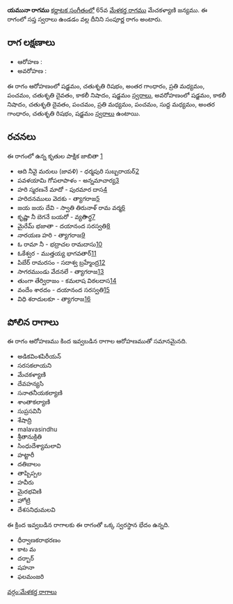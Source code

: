 {{Infobox ragam
	| name          	= యమునా
	| synonym	    	= 
	| mela          	= 
	| chakra        	= 
	| janaka        	= 
	| type          	= సంపూర్ణ
	| arohanam      	= {{svaraC|S|R2|G3|M2|P|D2|N3|S'}} 
	| avarohanam    	= {{svaraC|S'|N3|D2|P|M2|P|M1|G3|R2|S}}
	| jeeva         	=
	| chhaya        	=
	| nyasa         	=
	| vishesha      	= 
	| equivalent  		= 
}}
{{కర్ణాటక సంగీత రాగాలు}}
'''యమునా రాగము''' [[కర్ణాటక సంగీతం]]లో 65వ [[మేళకర్త రాగము]] మేచకళ్యాణి జన్యము.  ఈ రాగంలో సప్త స్వరాలు ఉండడం వల్ల దీనిని సంపూర్ణ రాగం అంటారు.


==రాగ లక్షణాలు==


* ఆరోహణ : {{svaraC|S|R2|G3|M2|P|D2|N3|S'}} 
* అవరోహణ : {{svaraC|S'|N3|D2|P|M2|P|M1|G3|R2|S}}

ఈ రాగం ఆరోహణంలో షడ్జమం, చతుశృతి రిషభం, అంతర గాంధారం, ప్రతి మధ్యమం, పంచమం, చతుశృతి దైవతం, కాకలీ నిషాదం, షడ్జమం [[స్వరాలు]], అవరోహణంలో షడ్జమం, కాకలీ నిషాదం, చతుశృతి దైవతం, పంచమం, ప్రతి మధ్యమం, పంచమం, సుద్ద మధ్యమం, అంతర గాంధారం, చతుశృతి రిషభం, షడ్జమం [[స్వరాలు]] ఉంటాయి.

==రచనలు==
ఈ రాగంలో ఉన్న కృతుల పాక్షిక జాబితా [https://github.com/ssrihari/ragavardhini/blob/master/ragas/kritis.psv]
* ఆది నీవై మరులు (జావళి) - ధర్మపురి సుబ్బరాయర్[http://www.karnatik.com/c1241.shtml]
* పవళయామి గోపలాపాళం - అన్నమాచార్య[http://www.karnatik.com/c1602.shtml]
* హరి స్మరణనే మాదో - పురమార దాస[http://www.karnatik.com/c2445.shtml]
* హరిదనములు వెదకు - త్యాగరాజ[http://www.karnatik.com/c2344.shtml]
* జయ జయ దేవి - స్వాతి తిరునాళ్ రామ వర్మ[http://www.karnatik.com/c1368.shtml]
* కృష్ణా నీ బెగనే బయరో - వ్యతిార్థ[http://www.karnatik.com/c1298.shtml]
* మైరేమ్ భజాతా - దయానంద సరస్వతి[http://www.karnatik.com/c1438.shtml]
* నారయణ హరి - త్యాగరాజ[http://www.karnatik.com/c2590.shtml]
* ఓ రామా నీ - భద్రాచల రామదాసు[http://www.karnatik.com/c2487.shtml]
* ఓకేశ్వర - ముత్తయ్య భాగవతార్[http://www.karnatik.com/c2123.shtml]
* పిబేర్ రామరసం - సదాశ్వ బ్రహ్మేంద్ర[http://www.karnatik.com/c2975.shtml]
* సాగరముండు వేదనలే - త్యాగరాజ[http://www.karnatik.com/c2796.shtml]
* తుంగా తేర్విరాజం - కమలాష విఠలదాస[http://www.karnatik.com/c1245.shtml]
* వందేం శారదం - దయానంద సరస్వతి[http://www.karnatik.com/c1707.shtml]
* విధి శరాదులకూ - త్యాగరాజ[http://www.karnatik.com/c2932.shtml]




==పోలిన రాగాలు==
ఈ రాగం ఆరోహణము కింద ఇవ్వబడిన రాగాల ఆరోహణముతో సమానమైనది.
* అడికవింశపిరీయన్
* సరసకలాయని
* మేచకళ్యాణి
* దేవహన్యసి
* సనాతనీయకల్యాణి
* శాంతాకల్యాణి
* సుప్రసవినీ
* శేషాద్రి
* malavasindhu
* శ్రీతానుక్రితి
* సింధుదేశ్యామలావి
* హట్టారీ
* దతిబాలం
* తాష్పిప్పల
* హవీరు
* మైరభవిణి
* హోట్రి
* దేశసనిధుమలవి

ఈ క్రింద ఇవ్వబడిన రాగాలకు ఈ రాగంతో ఒక్క స్వరస్థాన భేదం ఉన్నది.
* ధీర్వాణకరాభరణం
* కాట మ
* దర్బార్
* షహనా
* ఫలమంజరి



[[వర్గం:మేళకర్త రాగాలు]]